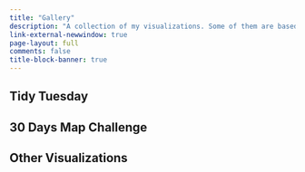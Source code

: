 ```yaml
---
title: "Gallery"
description: "A collection of my visualizations. Some of them are based on popular challenges such as TidyTUesday and 30 Days Map Challenge. The collection is not restricted to those, as I find from time to time interesting datasets to work with."
link-external-newwindow: true
page-layout: full
comments: false
title-block-banner: true
---
```



## Tidy  Tuesday




## 30  Days  Map  Challenge



## Other  Visualizations

